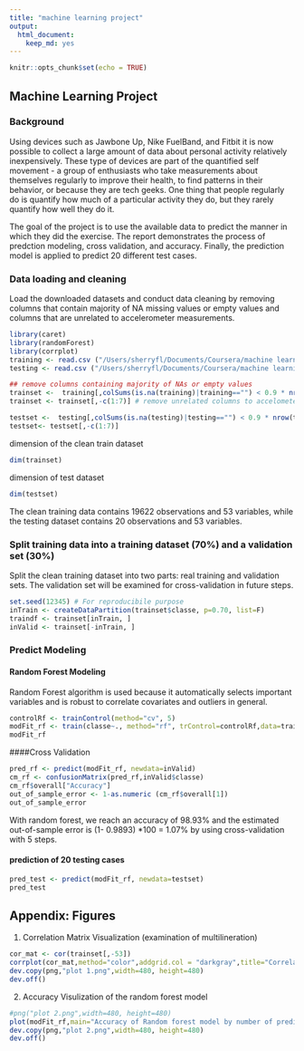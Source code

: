 ---
title: "machine learning project"
output: 
  html_document: 
    keep_md: yes
---

```{r setup, include=FALSE}
knitr::opts_chunk$set(echo = TRUE)
```

## Machine Learning Project


### Background
Using devices such as Jawbone Up, Nike FuelBand, and Fitbit it is now possible to collect a large amount of data about personal activity relatively inexpensively. These type of devices are part of the quantified self movement - a group of enthusiasts who take measurements about themselves regularly to improve their health, to find patterns in their behavior, or because they are tech geeks. One thing that people regularly do is quantify how much of a particular activity they do, but they rarely quantify how well they do it.

The goal of the project is to use the available data to predict the manner in which they did the exercise. The report demonstrates the process of predction modeling, cross validation, and accuracy. Finally, the prediction model is applied to predict 20 different test cases.


### Data loading and cleaning
Load the downloaded datasets and conduct data cleaning by removing columns that contain majority of NA missing values or empty values and columns that are unrelated to accelerometer measurements. 
```{r,echo=FALSE}
library(caret)
library(randomForest)
library(corrplot)
training <- read.csv ("/Users/sherryfl/Documents/Coursera/machine learning/pml-training.csv",header=TRUE)
testing <- read.csv ("/Users/sherryfl/Documents/Coursera/machine learning/pml-testing.csv", header=TRUE)

## remove columns containing majority of NAs or empty values
trainset <-  training[,colSums(is.na(training)|training=="") < 0.9 * nrow(training)]
trainset <- trainset[,-c(1:7)] # remove unrelated columns to accelometer reading

testset <-  testing[,colSums(is.na(testing)|testing=="") < 0.9 * nrow(testing)]
testset<- testset[,-c(1:7)]
```


dimension of the clean train dataset
```{r}
dim(trainset)
```

dimension of test dataset
```{r}
dim(testset)

```
The clean training data contains 19622 observations and 53 variables, while the testing dataset contains 20 observations and 53 variables.

### Split training data into a training dataset (70%) and a validation set (30%)
Split the clean training dataset into two parts: real training and validation sets. The validation set will be examined for cross-validation in future steps.
```{r}
set.seed(12345) # For reproducibile purpose
inTrain <- createDataPartition(trainset$classe, p=0.70, list=F)
traindf <- trainset[inTrain, ]
inValid <- trainset[-inTrain, ]
```

### Predict Modeling 

#### Random Forest Modeling
Random Forest algorithm is used because it automatically selects important variables and is robust to correlate covariates and outliers in general. 
```{r, echo=FALSE}
controlRf <- trainControl(method="cv", 5)
modFit_rf <- train(classe~., method="rf", trControl=controlRf,data=traindf)
modFit_rf
```

####Cross Validation 

```{r}
pred_rf <- predict(modFit_rf, newdata=inValid)
cm_rf <- confusionMatrix(pred_rf,inValid$classe)
cm_rf$overall["Accuracy"]
out_of_sample_error <- 1-as.numeric (cm_rf$overall[1])
out_of_sample_error
```

With random forest, we reach an accuracy of  98.93% and the estimated out-of-sample error is (1- 0.9893) *100 = 1.07% by using cross-validation with 5 steps. 


#### prediction of 20 testing cases
```{r}
pred_test <- predict(modFit_rf, newdata=testset)
pred_test
```

## Appendix: Figures
1. Correlation Matrix Visualization (examination of multilineration)
```{r}
cor_mat <- cor(trainset[,-53])
corrplot(cor_mat,method="color",addgrid.col = "darkgray",title="Correlation Plot",tl.cex=0.4,cl.cex = 1.5)
dev.copy(png,"plot 1.png",width=480, height=480)
dev.off()
```


2. Accuracy Visulization of the random forest model
```{r}
#png("plot 2.png",width=480, height=480)
plot(modFit_rf,main="Accuracy of Random forest model by number of predictors")
dev.copy(png,"plot 2.png",width=480, height=480)
dev.off()
```

